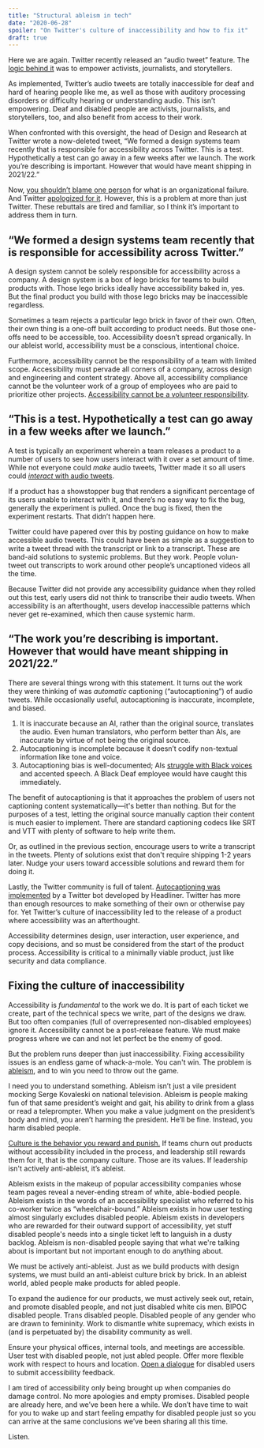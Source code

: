 ```yaml
---
title: "Structural ableism in tech"
date: "2020-06-28"
spoiler: "On Twitter's culture of inaccessibility and how to fix it"
draft: true
---
```




Here we are again. Twitter recently released an “audio tweet” feature. The [logic behind it](https://twitter.com/mayagpatterson/status/1273313298117623808) was to empower activists, journalists, and storytellers.

As implemented, Twitter’s audio tweets are totally inaccessible for deaf and hard of hearing people like me, as well as those with auditory processing disorders or difficulty hearing or understanding audio. This isn’t empowering. Deaf and disabled people are activists, journalists, and storytellers, too, and also benefit from access to their work.

When confronted with this oversight, the head of Design and Research at Twitter wrote a now-deleted tweet, “We formed a design systems team recently that is responsible for accessibility across Twitter. This is a test. Hypothetically a test can go away in a few weeks after we launch. The work you’re describing is important. However that would have meant shipping in 2021/22.”

Now, [you shouldn’t blame one person](https://twitter.com/davidnoob/status/1273892826980298758) for what is an organizational failure. And Twitter [apologized for it](https://twitter.com/TwitterSupport/status/1273794890543935488). However, this is a problem at more than just Twitter. These rebuttals are tired and familiar, so I think it’s important to address them in turn.

## “We formed a design systems team recently that is responsible for accessibility across Twitter.”

A design system cannot be solely responsible for accessibility across a company. A design system is a box of lego bricks for teams to build products with. Those lego bricks ideally have accessibility baked in, yes. But the final product you build with those lego bricks may be inaccessible regardless.

Sometimes a team rejects a particular lego brick in favor of their own. Often, their own thing is a one-off built according to product needs. But those one-offs need to be accessible, too. Accessibility doesn’t spread organically. In our ableist world, accessibility must be a conscious, intentional choice.

Furthermore, accessibility cannot be the responsibility of a team with limited scope. Accessibility must pervade all corners of a company, across design and engineering and content strategy. Above all, accessibility compliance cannot be the volunteer work of a group of employees who are paid to prioritize other projects. [Accessibility cannot be a volunteer responsibility](https://twitter.com/LittleKope/status/1273673343556653056).

## “This is a test. Hypothetically a test can go away in a few weeks after we launch.”

A test is typically an experiment wherein a team releases a product to a number of users to see how users interact with it over a set amount of time. While not everyone could _make_ audio tweets, Twitter made it so all users could [_interact_ with audio tweets](https://twitter.com/mattbc/status/1273375349586436097).

If a product has a showstopper bug that renders a significant percentage of its users unable to interact with it, and there’s no easy way to fix the bug, generally the experiment is pulled. Once the bug is fixed, then the experiment restarts. That didn’t happen here.

Twitter could have papered over this by posting guidance on how to make accessible audio tweets. This could have been as simple as a suggestion to write a tweet thread with the transcript or link to a transcript. These are band-aid solutions to systemic problems. But they work. People volun-tweet out transcripts to work around other people’s uncaptioned videos all the time.

Because Twitter did not provide any accessibility guidance when they rolled out this test, early users did not think to transcribe their audio tweets. When accessibility is an afterthought, users develop inaccessible patterns which never get re-examined, which then cause systemic harm.

## “The work you’re describing is important. However that would have meant shipping in 2021/22.”

There are several things wrong with this statement. It turns out the work they were thinking of was _automatic_ captioning (“autocaptioning”) of audio tweets. While occasionally useful, autocaptioning is inaccurate, incomplete, and biased.

1. It is inaccurate because an AI, rather than the original source, translates the audio. Even human translators, who perform better than AIs, are inaccurate by virtue of not being the original source.
2. Autocaptioning is incomplete because it doesn’t codify non-textual information like tone and voice.
3. Autocaptioning bias is well-documented; AIs [struggle with Black voices](https://www.nytimes.com/2020/03/23/technology/speech-recognition-bias-apple-amazon-google.html) and accented speech. A Black Deaf employee would have caught this immediately.

The benefit of autocaptioning is that it approaches the problem of users not captioning content systematically—it's better than nothing. But for the purposes of a test, letting the original source manually caption their content is much easier to implement. There are standard captioning codecs like SRT and VTT with plenty of software to help write them.

Or, as outlined in the previous section, encourage users to write a transcript in the tweets. Plenty of solutions exist that don't require shipping 1-2 years later. Nudge your users toward accessible solutions and reward them for doing it.

Lastly, the Twitter community is full of talent. [Autocaptioning was implemented](https://twitter.com/headlinerclip/status/1274106813479190528) by a Twitter bot developed by Headliner. Twitter has more than enough resources to make something of their own or otherwise pay for. Yet Twitter’s culture of inaccessibility led to the release of a product where accessibility was an afterthought.

Accessibility determines design, user interaction, user experience, and copy decisions, and so must be considered from the start of the product process. Accessibility is critical to a minimally viable product, just like security and data compliance.

## Fixing the culture of inaccessibility

Accessibility is _fundamental_ to the work we do. It is part of each ticket we create, part of the technical specs we write, part of the designs we draw. But too often companies (full of overrepresented non-disabled employees) ignore it. Accessibility cannot be a post-release feature. We must make progress where we can and not let perfect be the enemy of good.

But the problem runs deeper than just inaccessibility. Fixing accessibility issues is an endless game of whack-a-mole. You can't win. The problem is [ableism](https://www.selfdefined.app/definitions/ableism/), and to win you need to throw out the game.

I need you to understand something. Ableism isn’t just a vile president mocking Serge Kovaleski on national television. Ableism is people making fun of that same president’s weight and gait, his ability to drink from a glass or read a teleprompter. When you make a value judgment on the president’s body and mind, you aren’t harming the president. He’ll be fine. Instead, you harm disabled people.

[Culture is the behavior you reward and punish.](https://jocelyngoldfein.com/culture-is-the-behavior-you-reward-and-punish-7e8e75c6543e) If teams churn out products without accessibility included in the process, and leadership still rewards them for it, that is the company culture. Those are its values. If leadership isn't actively anti-ableist, it’s ableist.

Ableism exists in the makeup of popular accessibility companies whose team pages reveal a never-ending stream of white, able-bodied people. Ableism exists in the words of an accessibility specialist who referred to his co-worker twice as “wheelchair-bound.” Ableism exists in how user testing almost singularly excludes disabled people. Ableism exists in developers who are rewarded for their outward support of accessibility, yet stuff disabled people's needs into a single ticket left to languish in a dusty backlog. Ableism is non-disabled people saying that what we're talking about is important but not important enough to do anything about.

We must be actively anti-ableist. Just as we build products with design systems, we must build an anti-ableist culture brick by brick. In an ableist world, abled people make products for abled people.

To expand the audience for our products, we must actively seek out, retain, and promote disabled people, and not just disabled white cis men. BIPOC disabled people. Trans disabled people. Disabled people of any gender who are drawn to femininity. Work to dismantle white supremacy, which exists in (and is perpetuated by) the disability community as well.

Ensure your physical offices, internal tools, and meetings are accessible. User test with disabled people, not just abled people. Offer more flexible work with respect to hours and location. [Open a dialogue](https://blog.tenon.io/sample-post) for disabled users to submit accessibility feedback.

I am tired of accessibility only being brought up when companies do damage control. No more apologies and empty promises. Disabled people are already here, and we’ve been here a while. We don’t have time to wait for you to wake up and start feeling empathy for disabled people just so you can arrive at the same conclusions we’ve been sharing all this time.

Listen.

